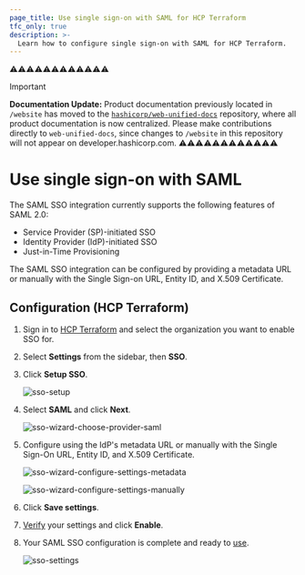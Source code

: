 ```yaml
---
page_title: Use single sign-on with SAML for HCP Terraform
tfc_only: true
description: >-
  Learn how to configure single sign-on with SAML for HCP Terraform.
---
```


⚠️⚠️⚠️⚠️⚠️⚠️⚠️⚠️⚠️⚠️⚠️⚠️
> [!IMPORTANT]  
> **Documentation Update:** Product documentation previously located in `/website` has moved to the [`hashicorp/web-unified-docs`](https://github.com/hashicorp/web-unified-docs) repository, where all product documentation is now centralized. Please make contributions directly to `web-unified-docs`, since changes to `/website` in this repository will not appear on developer.hashicorp.com.
⚠️⚠️⚠️⚠️⚠️⚠️⚠️⚠️⚠️⚠️⚠️⚠️

# Use single sign-on with SAML

The SAML SSO integration currently supports the following features of SAML 2.0:

- Service Provider (SP)-initiated SSO
- Identity Provider (IdP)-initiated SSO
- Just-in-Time Provisioning

The SAML SSO integration can be configured by providing a metadata URL or manually with the Single Sign-on URL, Entity ID, and X.509 Certificate.

## Configuration (HCP Terraform)

1. Sign in to [HCP Terraform](https://app.terraform.io/) and select the organization you want to enable SSO for.

1. Select **Settings** from the sidebar, then **SSO**.

1. Click **Setup SSO**.

   ![sso-setup](/img/docs/setup.png)

1. Select **SAML** and click **Next**.

   ![sso-wizard-choose-provider-saml](/img/docs/wizard-choose-provider-saml.png)

1. Configure using the IdP's metadata URL or manually with the Single Sign-On URL, Entity ID, and X.509 Certificate.

   ![sso-wizard-configure-settings-metadata](/img/docs/wizard-configure-settings-metadata.png)

   ![sso-wizard-configure-settings-manually](/img/docs/wizard-configure-settings-manually.png)

1. Click **Save settings**.

1. [Verify](/terraform/cloud-docs/users-teams-organizations/single-sign-on/testing) your settings and click **Enable**.

1. Your SAML SSO configuration is complete and ready to [use](/terraform/cloud-docs/users-teams-organizations/single-sign-on#signing-in-with-sso).

   ![sso-settings](/img/docs/settings-saml.png)
